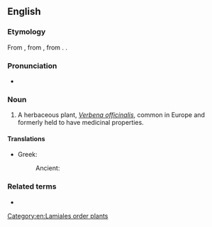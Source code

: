 ==English==
{{rfi|en}}

===Etymology===
From {{inh|en|enm|verveyne}}, from {{der|en|fro|verveine}}, from {{der|en|la|verbēna}}. {{doublet|en|verbena}}.

===Pronunciation===
* {{IPA|en|/ˈvɜːveɪn/}}

===Noun===
{{en-noun|~}}

# A herbaceous plant, ''[[Verbena officinalis]]'', common in Europe and formerly held to have medicinal properties.

====Translations====
{{trans-top|''Verbena officinalis''}}
* Greek:
*: Ancient: {{t|grc|περιστέριον|n}}
{{trans-mid}}
{{trans-bottom}}

===Related terms===
* {{l|en|verbena}}

[[Category:en:Lamiales order plants]]